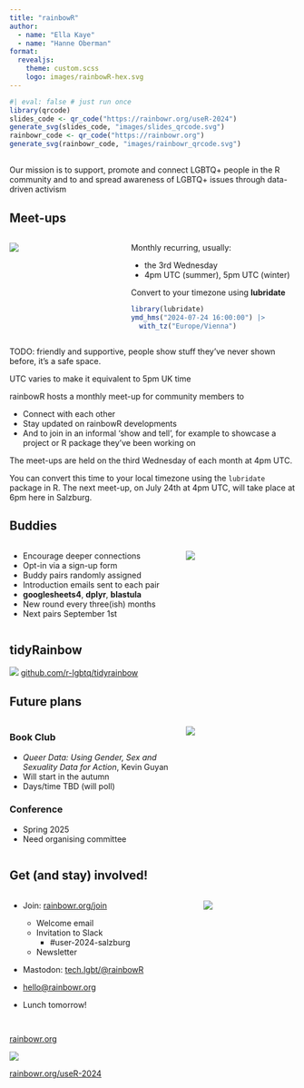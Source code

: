 ```yaml
---
title: "rainbowR"
author: 
  - name: "Ella Kaye"
  - name: "Hanne Oberman"
format: 
  revealjs:
    theme: custom.scss
    logo: images/rainbowR-hex.svg
---
```


```r
#| eval: false # just run once
library(qrcode)
slides_code <- qr_code("https://rainbowr.org/useR-2024")
generate_svg(slides_code, "images/slides_qrcode.svg")
rainbowr_code <- qr_code("https://rainbowr.org")
generate_svg(rainbowr_code, "images/rainbowr_qrcode.svg")
```

## {.inverse .center-h .center .larger175}

Our mission is to [support]{.red}, [promote]{.orange} and [connect]{.yellow} [LGBTQ+]{.green} people in the [R community]{.blue} and to and spread awareness of LGBTQ+ issues through [data-driven activism]{.pink}

## [Meet-ups]{.pink}

::::: {.columns}

:::: {.column width="40%"}
![](images/rainbowR-july-meetup.svg){fig-align="left"}
:::: 

:::: {.column width="60%"}

::::: {.smaller80}
Monthly recurring, usually:

- the 3rd Wednesday 
- 4pm UTC (summer), 5pm UTC (winter)
:::::

::: {.fragment}

::::{.smaller80}
Convert to your timezone using **lubridate**
::::

```r
library(lubridate)
ymd_hms("2024-07-24 16:00:00") |> 
  with_tz("Europe/Vienna")
```

:::

:::: 

:::::

::: {.notes}

TODO: friendly and supportive, people show stuff they've never shown before, it's a safe space.

UTC varies to make it equivalent to 5pm UK time

rainbowR hosts a monthly meet-up for community members to 

- Connect with each other
- Stay updated on rainbowR developments
- And to join in an informal 'show and tell', for example to showcase a project or R package they've been working on

The meet-ups are held on the third Wednesday of each month at 4pm UTC.

You can convert this time to your local timezone using the `lubridate` package in R. The next meet-up, on July 24th at 4pm UTC, will take place at 6pm here in Salzburg.
:::

## [Buddies]{.orange}

:::: {.columns}

::: {.column width="60%" .smaller90}
- Encourage deeper connections
- Opt-in via a sign-up form
- Buddy pairs randomly assigned
- Introduction emails sent to each pair
- [**googlesheets4**, **dplyr**, **blastula**]{.black}
- New round every three(ish) months
- Next pairs September 1st
:::

::: {.column width="40%"}
![](images/rainbow-buddies.png){fig-align="center"}
:::

::::

## [tidyRainbow]{.red} 


![](images/tidyRainbow.svg){fig-align="center"}
[github.com/r-lgbtq/tidyrainbow](https://github.com/r-lgbtq/tidyrainbow){.center-h .larger150}


## [Future plans]{.green}

:::: {.columns}

::: {.column width="60%" .smaller90}
### [Book Club]{.blue}
- *Queer Data: Using Gender, Sex and Sexuality Data for Action*, Kevin Guyan
- Will start in the autumn
- Days/time TBD (will poll)

### [Conference]{.pink}
- Spring 2025
- Need organising committee
:::

::: {.column width="40%"}
![](images/queer-data.jpeg){fig-align="center"}
:::

::::



## [Get (and stay) involved!]{.pink}

:::: {.columns}

::: {.column width="60%" .smaller90}
- Join: [rainbowr.org/join](https://rainbowr.org/join)

  - Welcome email
  - Invitation to Slack
    - #user-2024-salzburg
  - Newsletter
  
- Mastodon: [tech.lgbt/@rainbowR](https://tech.lgbt/@rainbowR)

- [hello@rainbowr.org](mailto:hello@rainbowr.org)

- Lunch tomorrow!

:::

::: {.column width="5%"}

:::

::: {.column width="35%"}
![](images/rainbowR-hex.svg)
:::

::::



## {.center-h .larger200}

[rainbowr.org](https://rainbowr.org)

![](images/rainbowr_qrcode.svg){fig-align="center"}

[rainbowr.org/useR-2024](https://rainbowr.org/useR-2024)